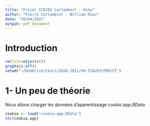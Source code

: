 ```yaml
---
title: "Projet STA203 Cortambert - Riou"
author: "Pierre Cortambret - William Riou"
date: "28/04/2021"
output: pdf_document
---
```


# Introduction

```r
rm(list=objects())
graphics.off()
setwd("~/OneDrive/Cours/2020-2021/08-STA203/PROJET")
```


# 1- Un peu de théorie
Nous allons charger les données d'apprentissage $cookie.app.RData$
```r
cookie <- load("cookie.app.RData")
str(cookie.app)
```

